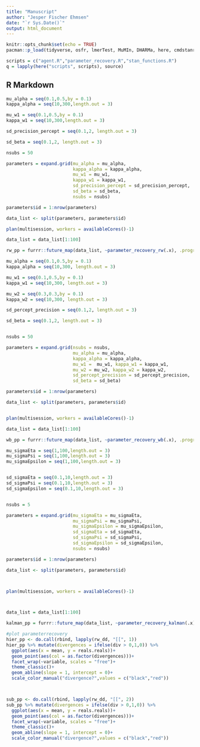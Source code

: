 ```yaml
---
title: "Manuscript"
author: "Jesper Fischer Ehmsen"
date: "`r Sys.Date()`"
output: html_document
---
```


```r
knitr::opts_chunk$set(echo = TRUE)
pacman::p_load(tidyverse, osfr, lmerTest, MuMIn, DHARMa, here, cmdstanr, tidybayes, bayesplot, posterior,future,furrr, patchwork, R.utils, brms)

scripts = c("agent.R","parameter_recovery.R","stan_functions.R")
q = lapply(here("scripts", scripts), source)
```

## R Markdown

```r
mu_alpha = seq(0.1,0.5,by = 0.1)
kappa_alpha = seq(10,300,length.out = 3)

mu_w1 = seq(0.1,0.5,by = 0.1)
kappa_w1 = seq(10,300,length.out = 3)

sd_precision_percept = seq(0.1,2, length.out = 3)

sd_beta = seq(0.1,2, length.out = 3)

nsubs = 50

parameters = expand.grid(mu_alpha = mu_alpha,
                         kappa_alpha = kappa_alpha,
                         mu_w1 = mu_w1,
                         kappa_w1 = kappa_w1,
                         sd_precision_percept = sd_precision_percept,
                         sd_beta = sd_beta,
                         nsubs = nsubs)

parameters$id = 1:nrow(parameters)

data_list <- split(parameters, parameters$id)

plan(multisession, workers = availableCores()-1)

data_list = data_list[1:100]

rw_pp = furrr::future_map(data_list, ~parameter_recovery_rw(.x), .progress = TRUE, .options = furrr_options(seed = 123))
```



```r

mu_alpha = seq(0.1,0.5,by = 0.1)
kappa_alpha = seq(10,300, length.out = 3)

mu_w1 = seq(0.1,0.5,by = 0.1)
kappa_w1 = seq(10,300, length.out = 3)

mu_w2 = seq(0.3,0.3,by = 0.1)
kappa_w2 = seq(10,300, length.out = 3)

sd_percept_precision = seq(0.1,2, length.out = 3)

sd_beta = seq(0.1,2, length.out = 3)


nsubs = 50

parameters = expand.grid(nsubs = nsubs, 
                         mu_alpha = mu_alpha, 
                         kappa_alpha = kappa_alpha, 
                         mu_w1 =  mu_w1, kappa_w1 = kappa_w1,
                         mu_w2 = mu_w2, kappa_w2 = kappa_w2, 
                         sd_percept_precision = sd_percept_precision, 
                         sd_beta = sd_beta)

parameters$id = 1:nrow(parameters)

data_list <- split(parameters, parameters$id)


plan(multisession, workers = availableCores()-1)

data_list = data_list[1:100]

wb_pp = furrr::future_map(data_list, ~parameter_recovery_wb(.x), .progress = TRUE, .options = furrr_options(seed = 123))


```




```r


mu_sigmaEta = seq(1,100,length.out = 3)
mu_sigmaPsi = seq(1,100,length.out = 3)
mu_sigmaEpsilon = seq(1,100,length.out = 3)


sd_sigmaEta = seq(0.1,10,length.out = 3)
sd_sigmaPsi = seq(0.1,10,length.out = 3)
sd_sigmaEpsilon = seq(0.1,10,length.out = 3)


nsubs = 5

parameters = expand.grid(mu_sigmaEta = mu_sigmaEta,
                         mu_sigmaPsi = mu_sigmaPsi,
                         mu_sigmaEpsilon = mu_sigmaEpsilon,
                         sd_sigmaEta = sd_sigmaEta,
                         sd_sigmaPsi = sd_sigmaPsi,
                         sd_sigmaEpsilon = sd_sigmaEpsilon,
                         nsubs = nsubs)

parameters$id = 1:nrow(parameters)

data_list <- split(parameters, parameters$id)



plan(multisession, workers = availableCores()-1)



data_list = data_list[1:100]

kalman_pp = furrr::future_map(data_list, ~parameter_recovery_kalman(.x), .progress = TRUE, .options = furrr_options(seed = 123))


```



```r
#plot parameterrecovery
hier_pp <- do.call(rbind, lapply(rw_dd, "[[", 1))
hier_pp %>% mutate(divergences = ifelse(div > 0,1,0)) %>% 
  ggplot(aes(x = mean, y = reals.reals))+
  geom_point(aes(col = as.factor(divergences)))+
  facet_wrap(~variable, scales = "free")+
  theme_classic()+
  geom_abline(slope = 1, intercept = 0)+
  scale_color_manual("divergence?",values = c("black","red"))



sub_pp <- do.call(rbind, lapply(rw_dd, "[[", 2))
sub_pp %>% mutate(divergences = ifelse(div > 0,1,0)) %>% 
  ggplot(aes(x = mean, y = reals.reals))+
  geom_point(aes(col = as.factor(divergences)))+
  facet_wrap(~variable, scales = "free")+
  theme_classic()+
  geom_abline(slope = 1, intercept = 0)+
  scale_color_manual("divergence?",values = c("black","red"))


```

